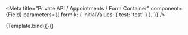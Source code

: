 
<Meta
  title="Private API / Appointments / Form Container"
  component={Field}
  parameters={{
    formik: {
      initialValues: {
        test: 'test'
      }
    },
  }}
/>



<Canvas>
  <Story
    name="Default"
    decorators={[FormikDecorator]}
  >
    {Template.bind({})}
  </Story>
</Canvas>
